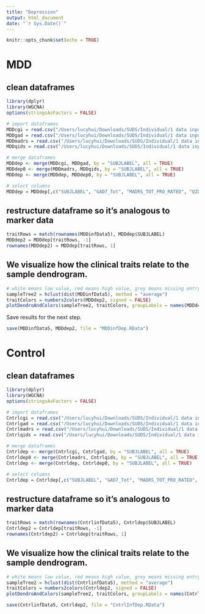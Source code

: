 ```yaml
---
title: "Depression"
output: html_document
date: "`r Sys.Date()`"
---
```


```r
knitr::opts_chunk$set(echo = TRUE)
```

# MDD

## clean dataframes

```r
library(dplyr)
library(WGCNA)
options(stringsAsFactors = FALSE)

# import dataframes
MDDcgi = read.csv("/Users/lucyhui/Downloads/SUDS/Individual/1 data input/Depression/CBN01_CGI_DATA_Z3_01_V01_TRTMT.csv")
MDDgad = read.csv("/Users/lucyhui/Downloads/SUDS/Individual/1 data input/Depression/CBN01_GAD7_DATA_Z3_01_V01_TRTMT.csv")
MDDmadrs = read.csv("/Users/lucyhui/Downloads/SUDS/Individual/1 data input/Depression/CBN01_MADRS_DATA_Z3_01_V01_TRTMT.csv")
MDDqids = read.csv("/Users/lucyhui/Downloads/SUDS/Individual/1 data input/Depression/CBN01_QIDS_DATA_Z3_01_V01_TRTMT.csv")

# merge dataframes
MDDdep <- merge(MDDcgi, MDDgad, by = "SUBJLABEL", all = TRUE)
MDDdep0 <- merge(MDDmadrs, MDDqids, by = "SUBJLABEL", all = TRUE)
MDDdep <- merge(MDDdep, MDDdep0, by = "SUBJLABEL", all = TRUE)

# select columns
MDDdep = MDDdep[,c("SUBJLABEL", "GAD7_Tot", "MADRS_TOT_PRO_RATED", "QIDS_OVERL_SEVTY")]
```

## restructure dataframe so it's analogous to marker data

```r
traitRows = match(rownames(MDDinfData5), MDDdep$SUBJLABEL)
MDDdep2 = MDDdep[traitRows, -1]
rownames(MDDdep2) = MDDdep[traitRows, 1]
```

## We visualize how the clinical traits relate to the sample dendrogram.

```r
# white means low value, red means high value, grey means missing entry
sampleTree2 = hclust(dist(MDDinfData5), method = "average")
traitColors = numbers2colors(MDDdep2, signed = FALSE)
plotDendroAndColors(sampleTree2, traitColors, groupLabels = names(MDDdep2), main = "Sample dendrogram and trait heatmap")
```

Save results for the next step.

```r
save(MDDinfData5, MDDdep2, file = "MDDinfDep.RData")
```



# Control

## clean dataframes

```r
library(dplyr)
library(WGCNA)
options(stringsAsFactors = FALSE)

# import dataframes
Cntrlcgi = read.csv("/Users/lucyhui/Downloads/SUDS/Individual/1 data input/Depression/CBN01_CGI_DATA_Z3_01_V01_CNTRL.csv")
Cntrlgad = read.csv("/Users/lucyhui/Downloads/SUDS/Individual/1 data input/Depression/CBN01_GAD7_DATA_Z3_01_V01_CNTRL.csv")
Cntrlmadrs = read.csv("/Users/lucyhui/Downloads/SUDS/Individual/1 data input/Depression/CBN01_MADRS_DATA_Z3_01_V01_CNTRL.csv")
Cntrlqids = read.csv("/Users/lucyhui/Downloads/SUDS/Individual/1 data input/Depression/CBN01_QIDS_DATA_Z3_01_V01_CNTRL.csv")

# merge dataframes
Cntrldep <- merge(Cntrlcgi, Cntrlgad, by = "SUBJLABEL", all = TRUE)
Cntrldep0 <- merge(Cntrlmadrs, Cntrlqids, by = "SUBJLABEL", all = TRUE)
Cntrldep <- merge(Cntrldep, Cntrldep0, by = "SUBJLABEL", all = TRUE)

# select columns
Cntrldep = Cntrldep[,c("SUBJLABEL", "GAD7_Tot", "MADRS_TOT_PRO_RATED", "QIDS_OVERL_SEVTY")]
```

## restructure dataframe so it's analogous to marker data

```r
traitRows = match(rownames(CntrlinfData5), Cntrldep$SUBJLABEL)
Cntrldep2 = Cntrldep[traitRows, -1]
rownames(Cntrldep2) = Cntrldep[traitRows, 1]
```

## We visualize how the clinical traits relate to the sample dendrogram.

```r
# white means low value, red means high value, grey means missing entry
sampleTree2 = hclust(dist(CntrlinfData5), method = "average")
traitColors = numbers2colors(Cntrldep2, signed = FALSE)
plotDendroAndColors(sampleTree2, traitColors, groupLabels = names(Cntrldep2), main = "Sample dendrogram and trait heatmap")
```

```r
save(CntrlinfData5, Cntrldep2, file = "CntrlInfDep.RData")
```
